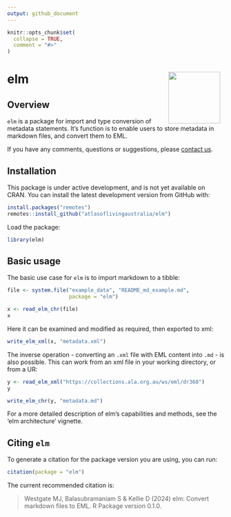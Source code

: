 ```yaml
---
output: github_document
---
```


<!-- README.md is generated from README.Rmd. Please edit that file -->

```r
knitr::opts_chunk$set(
  collapse = TRUE,
  comment = "#>"
)
```

# elm <img src="man/figures/logo.png" align="right" style="margin: 0px 10px 0px 10px;" alt="" width="120"/><br>

## Overview

`elm` is a package for import and type conversion of metadata statements. It's
function is to enable users to store metadata in markdown files, and convert
them to EML.

If you have any comments, questions or suggestions, please [contact us](mailto:support@ala.org.au).
 
## Installation
This package is under active development, and is not yet available on CRAN. You
can install the latest development version from GitHub with:

```r
install.packages("remotes")
remotes::install_github("atlasoflivingaustralia/elm")
```

Load the package:

```r
library(elm)
```


## Basic usage

The basic use case for `elm` is to import markdown to a tibble:

```r
file <- system.file("example_data", "README_md_example.md", 
                    package = "elm")

x <- read_elm_chr(file)
x 
```

Here it can be examined and modified as required, then exported to xml:

```r
write_elm_xml(x, "metadata.xml")
```

The inverse operation - converting an `.xml` file with EML content into `.md` - 
is also possible. This can work from an xml file in your working directory, or
from a UR:

```r
y <- read_elm_xml("https://collections.ala.org.au/ws/eml/dr368")
y
```

```r
write_elm_chr(y, "metadata.md")
```

For a more detailed description of elm's capabilities and methods, see the 
'elm architecture' vignette.

## Citing `elm`
To generate a citation for the package version you are using, you can run:

```r
citation(package = "elm")
```

The current recommended citation is:

> Westgate MJ, Balasubramaniam S & Kellie D (2024) elm: Convert markdown files
to EML. R Package version 0.1.0.
